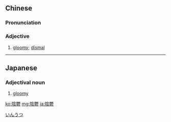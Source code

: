 {{also|阴郁}}
==Chinese==
{{zh-forms|s=阴郁}}

===Pronunciation===
{{zh-pron
|m=yīnyù
|c=jam1 wat1
|cat=a
}}

===Adjective===
{{zh-adj}}

# {{lb|zh|of weather or mood}} [[gloomy]]; [[dismal]]

----

==Japanese==
{{ja-kanjitab|いん|うつ|yomi=o}}

===Adjectival noun===
{{ja-adj|いんうつ|decl=な}}

# [[gloomy]]

[[Category:ja:Emotions|いんうつ]]

[[ko:陰鬱]]
[[mg:陰鬱]]
[[ja:陰鬱]]